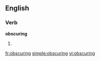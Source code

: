 ==English==

===Verb===
'''obscuring'''

# {{present participle of|obscure}}

[[fr:obscuring]]
[[simple:obscuring]]
[[vi:obscuring]]